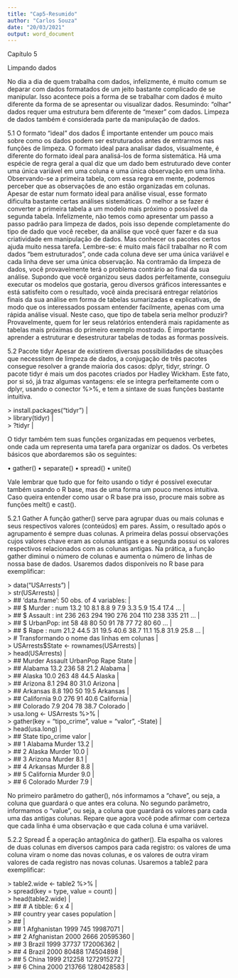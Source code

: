---
title: "Cap5-Resumido"
author: "Carlos Souza"
date: "20/03/2021"
output: word_document
---

Capítulo 5

Limpando dados

  No dia a dia de quem trabalha com dados, infelizmente, é muito comum se deparar com dados formatados de um jeito bastante complicado de se manipular. Isso acontece pois a forma de se trabalhar com dados é muito diferente da forma de se apresentar ou visualizar dados. Resumindo: “olhar” dados requer uma estrutura bem diferente de “mexer” com dados. Limpeza de dados também é considerada parte da manipulação de
dados.

5.1 O formato “ideal” dos dados
  É importante entender um pouco mais sobre como os dados podem ser estruturados antes de entrarmos nas funções de limpeza. O formato ideal para analisar dados, visualmente, é diferente do formato ideal para analisá-los de forma sistemática.
  Há uma espécie de regra geral a qual diz que um dado bem estruturado deve conter uma única variável em uma coluna e uma única observação em uma linha.
Observando-se a primeira tabela, com essa regra em mente, podemos perceber que as observações de ano estão organizadas em colunas. Apesar de estar num formato ideal para análise visual, esse formato dificulta bastante certas análises sistemáticas. O melhor a se fazer é converter a primeira tabela a um modelo mais
próximo o possível da segunda tabela.
  Infelizmente, não temos como apresentar um passo a passo padrão para limpeza de dados, pois isso depende completamente do tipo de dado que você receber, da análise que você quer fazer e da sua criatividade em manipulação de dados. Mas conhecer os pacotes certos ajuda muito nessa tarefa.
  Lembre-se: é muito mais fácil trabalhar no R com dados “bem estruturados”, onde cada coluna deve ser uma única variável e cada linha deve ser uma única observação. Na contramão da limpeza de dados, você provavelmente terá o problema contrário ao final da sua análise.
  Supondo que você organizou seus dados perfeitamente, conseguiu executar os modelos que gostaria, gerou diversos gráficos interessantes e está satisfeito com o resultado, você ainda precisará entregar relatórios finais da sua análise em forma de tabelas sumarizadas e explicativas, de modo que os interessados possam entender facilmente, apenas com uma rápida análise visual. Neste caso, que tipo de tabela seria melhor produzir?
  Provavelmente, quem for ler seus relatórios entenderá mais rapidamente as tabelas mais próximas do primeiro exemplo mostrado. É importante aprender a estruturar e desestruturar tabelas de todas as formas possíveis.
  
5.2 Pacote tidyr
  Apesar de existirem diversas possibilidades de situações que necessitem de limpeza de dados, a conjugação de três pacotes consegue resolver a grande maioria dos casos: dplyr, tidyr, stringr.
  O pacote tidyr é mais um dos pacotes criados por Hadley Wickham. Este fato, por si só, já traz algumas vantagens: ele se integra perfeitamente com o dplyr, usando o conector %>%, e tem a sintaxe de suas funções bastante intuitiva.
  
| > install.packages("tidyr") |
| > library(tidyr)            |
| > ?tidyr                    |

  O tidyr também tem suas funções organizadas em pequenos verbetes, onde cada um representa uma tarefa para organizar os dados. Os verbetes básicos que abordaremos são os seguintes:
  
  • gather()
  • separate()
  • spread()
  • unite()

  Vale lembrar que tudo que for feito usando o tidyr é possível executar também usando o R base, mas de uma forma um pouco menos intuitiva. Caso queira entender como usar o R base pra isso, procure mais sobre as funções melt() e cast().
  
5.2.1 Gather
  A função gather() serve para agrupar duas ou mais colunas e seus respectivos valores (conteúdos) em pares.
  Assim, o resultado após o agrupamento é sempre duas colunas. A primeira delas possui observações cujos valores chave eram as colunas antigas e a segunda possui os valores respectivos relacionados com as colunas antigas. 
  Na prática, a função gather diminui o número de colunas e aumenta o número de linhas de nossa base de dados.
  Usaremos dados disponíveis no R base para exemplificar:
  
| > data("USArrests")                                                   |
| > str(USArrests)                                                      |
| > ## 'data.frame': 50 obs. of 4 variables:                            |
| > ## $ Murder : num 13.2 10 8.1 8.8 9 7.9 3.3 5.9 15.4 17.4 ...       |
| > ## $ Assault : int 236 263 294 190 276 204 110 238 335 211 ...      |
| > ## $ UrbanPop: int 58 48 80 50 91 78 77 72 80 60 ...                |
| > ## $ Rape : num 21.2 44.5 31 19.5 40.6 38.7 11.1 15.8 31.9 25.8 ... |

| > # Transformando o nome das linhas em colunas            |
| > USArrests$State <- rownames(USArrests)                  |
| > head(USArrests)                                         |
| > ## Murder Assault UrbanPop Rape State                   |
| > ## Alabama 13.2 236 58 21.2 Alabama                     |
| > ## Alaska 10.0 263 48 44.5 Alaska                       |
| > ## Arizona 8.1 294 80 31.0 Arizona                      |
| > ## Arkansas 8.8 190 50 19.5 Arkansas                    |
| > ## California 9.0 276 91 40.6 California                |
| > ## Colorado 7.9 204 78 38.7 Colorado                    |
| > usa.long <- USArrests %>%                               |
| > gather(key = "tipo_crime", value = "valor", -State)     |
| > head(usa.long)                                          |
| > ## State tipo_crime valor                               |
| > ## 1 Alabama Murder 13.2                                |
| > ## 2 Alaska Murder 10.0                                 |
| > ## 3 Arizona Murder 8.1                                 |
| > ## 4 Arkansas Murder 8.8                                |
| > ## 5 California Murder 9.0                              |
| > ## 6 Colorado Murder 7.9                                |

  No primeiro parâmetro do gather(), nós informamos a “chave”, ou seja, a coluna que guardará o que antes era coluna. No segundo parâmetro, informamos o “value”, ou seja, a coluna que guardará os valores para cada uma das antigas colunas. Repare que agora você pode afirmar com certeza que cada linha é uma
observação e que cada coluna é uma variável.

5.2.2 Spread
É a operação antagônica do gather(). Ela espalha os valores de duas colunas em diversos campos para cada registro: os valores de uma coluna viram o nome das novas colunas, e os valores de outra viram valores de cada registro nas novas colunas. Usaremos a table2 para exemplificar:

| > table2.wide <- table2 %>%           |
| > spread(key = type, value = count)   |
| > head(table2.wide)                   |
| > ## # A tibble: 6 x 4                |
| > ## country year cases population    |
| > ## <chr> <int> <int> <int>          |
| > ## 1 Afghanistan 1999 745 19987071  |
| > ## 2 Afghanistan 2000 2666 20595360 |
| > ## 3 Brazil 1999 37737 172006362    |
| > ## 4 Brazil 2000 80488 174504898    |
| > ## 5 China 1999 212258 1272915272   |
| > ## 6 China 2000 213766 1280428583   |